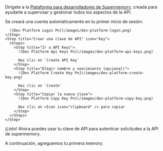 Dirígete a la [Plataforma para desarrolladores de Supermemory](https://console.supermemory.ai), creada para ayudarte a supervisar y gestionar todos los aspectos de la API.

<Accordion title="Obtener una clave de API" icon="sparkles">
  <Steps>
    <Step title="Crear una cuenta" icon="circle-user">
      Se creará una cuenta automáticamente en tu primer inicio de sesión.

      ![Dev Platform Login Pn](/images/dev-platform-login.png)
    </Step>
    <Step title="Crear una clave de API" icon="key">
      <Steps>
        <Step title="Ir a API Keys">
          ![Dev Platform Api Keys Pn](/images/dev-platform-api-keys.png)

          Haz clic en `Create API Key`
        </Step>
        <Step title="Elegir nombre y vencimiento (opcional)">
          ![Dev Platform Create Key Pn](/images/dev-platform-create-key.png)

          Haz clic en `Create`
        </Step>
        <Step title="Copiar la nueva clave">
          ![Dev Platform Copy Key Pn](/images/dev-platform-copy-key.png)

          Haz clic en <Icon icon="clipboard" /> para copiar
        </Step>
      </Steps>
    </Step>
  </Steps>
</Accordion>

¡Listo! Ahora puedes usar tu clave de API para autenticar solicitudes a la API de supermemory.

A continuación, agreguemos tu primera memory.